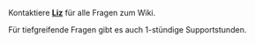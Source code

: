 <div class="profileimg">[[User:WikiSysop|<profileimage username="WikiSysop" width="60" height="60" raw="1" />]]</div>Kontaktiere '''[[User:WikiSysop|Liz]]''' für alle Fragen zum Wiki. 

Für tiefgreifende Fragen gibt es auch 1-stündige Supportstunden.